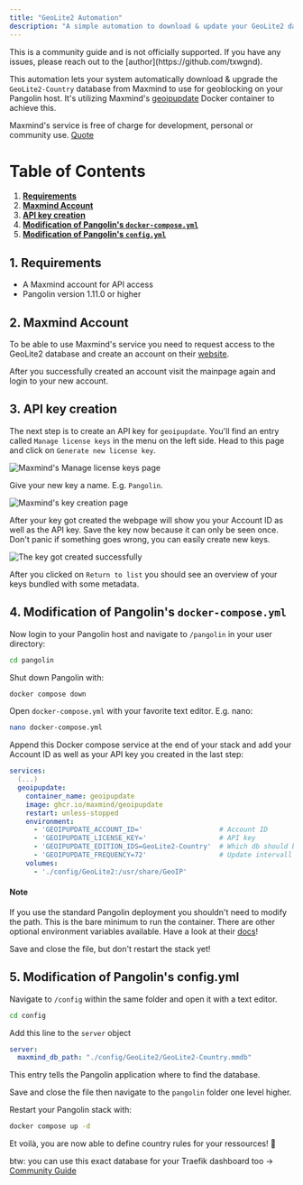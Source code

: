 ```yaml
---
title: "GeoLite2 Automation"
description: "A simple automation to download & update your GeoLite2 database with geoipupdate"
---
```


<Note>
This is a community guide and is not officially supported. If you have any issues, please reach out to the [author](https://github.com/txwgnd).
</Note>

This automation lets your system automatically download & upgrade the `GeoLite2-Country` database from Maxmind to use for geoblocking on your Pangolin host. It's utilizing Maxmind's [geoipupdate](https://github.com/maxmind/geoipupdate/tree/main) Docker container to achieve this.

Maxmind's service is free of charge for development, personal or community use. [Quote](https://support.maxmind.com/knowledge-base/articles/create-a-maxmind-account#h_01G4G4NG5C63BQ6HRG6MSS50T3)

# Table of Contents
1. **[Requirements](#1-requirements)**
2. **[Maxmind Account](#2-maxmind-account)**
3. **[API key creation](#3-api-key-creation)**
4. **[Modification of Pangolin's `docker-compose.yml`](#4-modification-of-pangolin’s-docker-compose-yml)**
5. **[Modification of Pangolin's `config.yml`](#5-modification-of-pangolin’s-config-yml)**

## 1. Requirements
* A Maxmind account for API access
* Pangolin version 1.11.0 or higher

## 2. Maxmind Account
To be able to use Maxmind's service you need to request access to the GeoLite2 database and create an account on their [website](https://www.maxmind.com/en/geolite2/signup?utm_source=kb&utm_medium=kb-link&utm_campaign=kb-create-account). 

After you successfully created an account visit the mainpage again and login to your new account.

## 3. API key creation
The next step is to create an API key for `geoipupdate`. You'll find an entry called `Manage license keys` in the menu on the left side. Head to this page and click on `Generate new license key`.

<Frame caption="Maxmind's Manage license keys page">
<img src="/images/maxmind_manage-license-keys.jpeg" alt="Maxmind's Manage license keys page" />
</Frame>

Give your new key a name. E.g. `Pangolin`.

<Frame caption="Choose a name for the key">
<img src="/images/maxmind_create-key-page.jpeg" alt="Maxmind's key creation page" />
</Frame>

After your key got created the webpage will show you your Account ID as well as the API key. Save the key now because it can only be seen once. Don't panic if something goes wrong, you can easily create new keys.

<Frame caption="Key successfully created">
<img src="/images/maxmind_key-created.jpeg" alt="The key got created successfully" />
</Frame>

After you clicked on `Return to list` you should see an overview of your keys bundled with some metadata.

## 4. Modification of Pangolin's `docker-compose.yml`
Now login to your Pangolin host and navigate to `/pangolin` in your user directory:
```bash
cd pangolin
```
Shut down Pangolin with:
```bash
docker compose down
```
Open `docker-compose.yml` with your favorite text editor. 
E.g. nano:
```bash
nano docker-compose.yml
```

Append this Docker compose service at the end of your stack and add your Account ID as well as your API key you created in the last step:
```yaml
services:
  (...)
  geoipupdate:
    container_name: geoipupdate
    image: ghcr.io/maxmind/geoipupdate
    restart: unless-stopped
    environment:
      - 'GEOIPUPDATE_ACCOUNT_ID='					# Account ID
      - 'GEOIPUPDATE_LICENSE_KEY='					# API key
      - 'GEOIPUPDATE_EDITION_IDS=GeoLite2-Country'	# Which db should be downloaded
      - 'GEOIPUPDATE_FREQUENCY=72'					# Update intervall in hours
    volumes:
      - './config/GeoLite2:/usr/share/GeoIP'
```
#### Note
If you use the standard Pangolin deployment you shouldn't need to modify the path.
This is the bare minimum to run the container. There are other optional environment variables available. Have a look at their [docs](https://dev.maxmind.com/geoip/updating-databases/?lang=en)!

Save and close the file, but don't restart the stack yet!

## 5. Modification of Pangolin's config.yml
Navigate to `/config` within the same folder and open it with a text editor.
```bash
cd config
```

Add this line to the `server` object

```yaml
server:
  maxmind_db_path: "./config/GeoLite2/GeoLite2-Country.mmdb"
```
This entry tells the Pangolin application where to find the database.

Save and close the file then navigate to the `pangolin` folder one level higher.

Restart your Pangolin stack with:
```bash
docker compose up -d
```

Et voilà, you are now able to define country rules for your ressources! 🏁

btw: you can use this exact database for your Traefik dashboard too -> [Community Guide](/self-host/community-guides/traefiklogsdashboard)